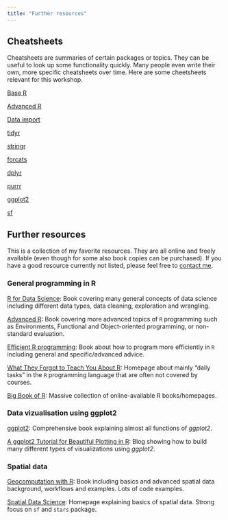```yaml
---
title: "Further resources"
---
```


## Cheatsheets
Cheatsheets are summaries of certain packages or topics. They can be useful to look up some functionality quickly. Many people even write their own, more specific cheatsheets over time. Here are some cheetsheets relevant for this workshop.

[Base R](cheatsheets/base-r.pdf)

[Advanced R](cheatsheets/advanced-r.pdf)

[Data import](cheatsheets/readr.pdf)

[tidyr](cheatsheets/tidyr.pdf)

[stringr](cheatsheets/stringr.pdf)

[forcats](cheatsheets/forcats.pdf)

[dplyr](cheatsheets/dplyr.pdf)

[purrr](cheatsheets/purrr.pdf)

[ggplot2](cheatsheets/ggplot2.pdf)

[sf](cheatsheets/sf.pdf)

## Further resources

This is a collection of my favorite resources. They are all online and freely available (even though for some also book copies can be purchased). If you have a good resource currently not listed, please feel free to [contact me](mailto:mhessel@umich.edu).

### General programming in R
[R for Data Science](https://r4ds.had.co.nz): Book covering many general concepts of data science including different data types, data cleaning, exploration and wrangling.

[Advanced R](https://adv-r.hadley.nz): Book covering more advanced topics of `R` programming such as Environments, Functional and Object-oriented programming, or non-standard evaluation.

[Efficient R programming](https://csgillespie.github.io/efficientR/): Book about how to program more efficiently in `R` including general and specific/advanced advice.

[What They Forgot to Teach You About R](https://rstats.wtf/index.html): Homepage about mainly "daily tasks" in the `R` programming language that are often not covered by courses.

[Big Book of R](https://www.bigbookofr.com/index.html): Massive collection of online-available R books/homepages.

### Data vizualisation using ggplot2

[ggplot2](https://ggplot2-book.org/index.html): Comprehensive book explaining almost all functions of _ggplot2_.

[A ggplot2 Tutorial for Beautiful Plotting in R](https://www.cedricscherer.com/2019/08/05/a-ggplot2-tutorial-for-beautiful-plotting-in-r/): Blog showing how to build many different types of visualizations using _ggplot2_.

### Spatial data

[Geocomputation with R](https://geocompr.robinlovelace.net/index.html): Book including basics and advanced spatial data background, workflows and examples. Lots of code examples.

[Spatial Data Science](https://keen-swartz-3146c4.netlify.app): Homepage explaining basics of spatial data. Strong focus on `sf` and `stars` package.
